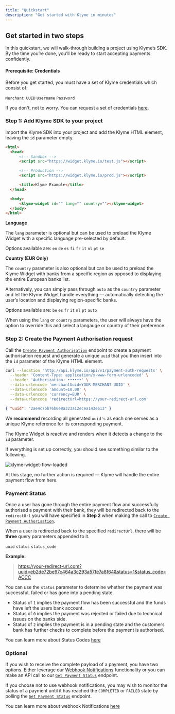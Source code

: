 ```yaml
---
title: "Quickstart"
description: "Get started with Klyme in minutes"
---
```


## Get started in two steps

In this quickstart, we will walk-through building a project using Klyme’s SDK. By the time you’re done, you’ll be ready to start accepting payments confidently.

#### Prerequisite: Credentials
Before you get started, you must have a set of Klyme credentials which consist of:

`Merchant UUID` `Username` `Password`

If you don't, not to worry. You can request a set of credentials [here](https://klyme.io/contact/).

### Step 1: Add Klyme SDK to your project

Import the Klyme SDK into your project and add the Klyme HTML element, leaving the `id` parameter empty.

``` html index.html lines icon="html5"
<html>
  <head>
      <!-- Sandbox -->
      <script src="https://widget.klyme.io/test.js"></script>

      <!-- Production -->
      <script src="https://widget.klyme.io/prod.js"></script>

      <title>Klyme Example</title>
  </head>

  <body>
      <klyme-widget id="" lang="" country=""></klyme-widget>
  </body>
</html>
```

**Language**

The `lang` parameter is optional but can be used to preload the Klyme Widget with a specific language pre-selected by default.

Options available are: `en` `de` `es` `fi` `fr` `it` `nl` `pt` `se`

**Country (EUR Only)**

The `country` parameter is also optional but can be used to preload the Klyme Widget with banks from a specific region as opposed to displaying the entire European banks list.

Alternatively, you can simply pass through `auto` as the `country` parameter and let the Klyme Widget handle everything — automatically detecting the user’s location and displaying region-specific banks.

Options available are: `be` `es` `fr` `it` `nl` `pt` `auto`

<Tip>When using the `lang` or `country` parameters, the user will always have the option to override this and select a langauge or country of their preference.</Tip>

### Step 2: Create the Payment Authorisation request

Call the [`Create Payment Authorisation`](api-reference/endpoint/create) endpoint to create a payment authorisation request and generate a unique `uuid` that you then insert into the `id` parameter of the
Klyme HTML element.

```bash Request Example
curl --location 'http://api.klyme.io/api/v1/payment-auth-requests' \
  --header 'Content-Type: application/x-www-form-urlencoded' \
  --header 'Authorization: ••••••' \
  --data-urlencode 'merchantUuid=YOUR MERCHANT UUID' \
  --data-urlencode 'amount=10.00' \
  --data-urlencode 'currency=EUR' \
  --data-urlencode 'redirectUrl=https://your-redirect-url.com'
```

```json Response Example
{ "uuid": "2ae4c7bb76b6e8a323a12ecea143e613" }
```

We **recommend** recording all generated `uuid's` as each one serves as a unique Klyme reference for its corresponding payment.

<Tip>The Klyme Widget is reactive and renders when it detects a change to the `id` parameter.</Tip>

If everything is set up correctly, you should see something similar to the following.

![klyme-widget-flow-loaded](https://storage.googleapis.com/klyme-misc/klyme-widget-flow-loaded.png)

<Tip>At this stage, no further action is required — Klyme will handle the entire payment flow from here.</Tip>

### Payment Status

Once a user has gone through the entire payment flow and successfully authorised a payment with their bank, they will be redirected back to the
`redirectUrl` you will have specified in **Step 2** when making the call to [`Create Payment Authorisation`](api-reference/endpoint/create).

When a user is redirected back to the specified `redirectUrl`, there will be  **three** query parameters appended to it.

`uuid` `status` `status_code`

**Example:**

> https://your-redirect-url.com?uuid=eb2de72be97c464a3c293a57fe7a8f64&status=1&status_code=ACCC


You can use the `status` parameter to determine whether the payment was successful, failed or has gone into a pending state.

- Status of `1` implies the payment flow has been successful and the funds have left the users bank account.
- Status of `0` implies the payment was rejected or failed due to technical issues on the banks side.
- Status of `2` implies the payment is in a pending state and the customers bank has further checks to complete before the payment is authorised.

<Tip>You can learn more about Status Codes [here](/essentials/status-codes)</Tip>

### Optional

If you wish to receive the complete payload of a payment, you have two options. Either leverage our [Webhook Notifications](/configuration/webhook-notifications) functionality or you can make
an API call to our [`Get Payment Status`](api-reference/endpoint/get) endpoint.

If you choose not to use webhook notifications, you may wish to monitor the status of a payment until it has reached the `COMPLETED` or `FAILED` state by polling the [`Get Payment Status`](api-reference/endpoint/get) endpoint.

<Tip>You can learn more about webhook Notifications [here](/essentials/webhook-notifications)</Tip>